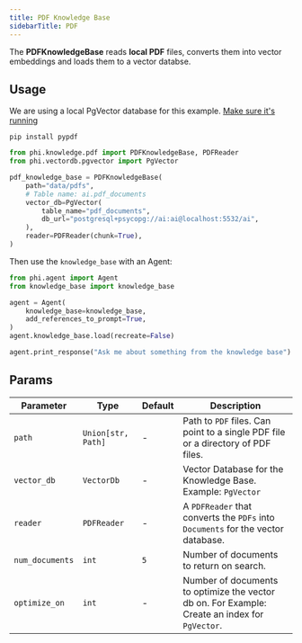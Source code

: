 ```yaml
---
title: PDF Knowledge Base
sidebarTitle: PDF
---
```


The **PDFKnowledgeBase** reads **local PDF** files, converts them into vector embeddings and loads them to a vector databse.

## Usage

<Note>

We are using a local PgVector database for this example. [Make sure it's running](https://docs.phidata.com/vectordb/pgvector)

</Note>

```shell
pip install pypdf
```

```python knowledge_base.py
from phi.knowledge.pdf import PDFKnowledgeBase, PDFReader
from phi.vectordb.pgvector import PgVector

pdf_knowledge_base = PDFKnowledgeBase(
    path="data/pdfs",
    # Table name: ai.pdf_documents
    vector_db=PgVector(
        table_name="pdf_documents",
        db_url="postgresql+psycopg://ai:ai@localhost:5532/ai",
    ),
    reader=PDFReader(chunk=True),
)
```

Then use the `knowledge_base` with an Agent:

```python agent.py
from phi.agent import Agent
from knowledge_base import knowledge_base

agent = Agent(
    knowledge_base=knowledge_base,
    add_references_to_prompt=True,
)
agent.knowledge_base.load(recreate=False)

agent.print_response("Ask me about something from the knowledge base")
```

## Params

| Parameter | Type | Default | Description |
|-----------|------|---------|-------------|
| `path` | `Union[str, Path]` | - | Path to `PDF` files. Can point to a single PDF file or a directory of PDF files. |
| `vector_db` | `VectorDb` | - | Vector Database for the Knowledge Base. Example: `PgVector` |
| `reader` | `PDFReader` | - | A `PDFReader` that converts the `PDFs` into `Documents` for the vector database. |
| `num_documents` | `int` | `5` | Number of documents to return on search. |
| `optimize_on` | `int` | - | Number of documents to optimize the vector db on. For Example: Create an index for `PgVector`. |
